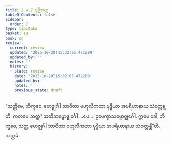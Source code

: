```yaml
---
title: 2.4.7 ဗုဒ္ဓိသုတ္တ
tableOfContents: false
sidebar:
  order: 7
type: tipitaka
basket: su
book: sn
review:
  current: review
  updated: '2025-10-20T15:32:05.472289'
  updated_by: ''
  notes: ''
  history:
  - state: review
    date: '2025-10-20T15:32:05.472289'
    updated_by: ''
    notes: ''
    previous_state: draft
---
```



<DynamicBreadcrumb />


<ReviewStatus review={frontmatter.review} showDetails={true} />

<HypothesisAnnotation frontmatter={frontmatter} />

<Division number="218" book="sn" e="ch" v="18" p="310">

<Paragraph number="513" book="sn">
“သတ္တိမေ, ဘိက္ခဝေ, ဗောဇ္ဈင်္ဂါ ဘာဝိတာ ဗဟုလီကတာ ဗုဒ္ဓိယာ အပရိဟာနာယ သံဝတ္တန္တိ. ကတမေ သတ္တ? သတိသမ္ဗောဇ္ဈင်္ဂေါ …ပေ…  ဥပေက္ခာသမ္ဗောဇ္ဈင်္ဂေါ. ဣမေ ခေါ, ဘိက္ခဝေ, သတ္တ ဗောဇ္ဈင်္ဂါ ဘာဝိတာ ဗဟုလီကတာ ဗုဒ္ဓိယာ အပရိဟာနာယ သံဝတ္တန္တီ”တိ.

</Paragraph>
</Division>

<Paragraph number="514" type="center" book="sn">
သတ္တမံ.
</Paragraph>